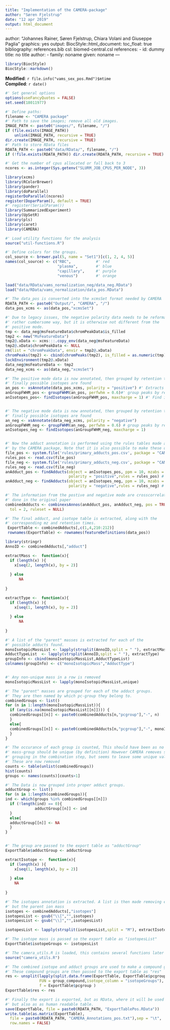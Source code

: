 ```yaml
---
title: "Implementation of the CAMERA-package"
author: "Søren Fjelstrup"
date: "12 apr 2019"
output: html_document
---
```


author: "Johannes Rainer, Søren Fjelstrup, Chiara Volani and Giuseppe Paglia"
graphics: yes
output:
  BiocStyle::html_document:
    toc_float: true
bibliography: references.bib
csl: biomed-central.csl
references:
- id: dummy
  title: no title
  author:
  - family: noname
    given: noname
---

```r
library(BiocStyle)
BiocStyle::markdown()
```

**Modified**: `r file.info("vams_sex_pos.Rmd")$mtime`<br />
**Compiled**: `r date()`

```r
#' Set general options
options(useFancyQuotes = FALSE)
set.seed(18011977)

#' Define paths:
filename <- "CAMERA package"
#' Path to save the images; remove all old images.
IMAGE_PATH <- paste0("images/", filename, "/")
if (file.exists(IMAGE_PATH)) 
    unlink(IMAGE_PATH, recursive = TRUE)
dir.create(IMAGE_PATH, recursive = TRUE)
#' Path to store RData files
RDATA_PATH <- paste0("data/RData/", filename, "/")
if (!file.exists(RDATA_PATH)) dir.create(RDATA_PATH, recursive = TRUE)

#' Get the number of cpus allocated or fall back to 3
ncores <- as.integer(Sys.getenv("SLURM_JOB_CPUS_PER_NODE", 3))
```

```r
library(xcms)
library(RColorBrewer)
library(pander)
library(doParallel)
registerDoParallel(ncores)
register(DoparParam(), default = TRUE)
#' register(SerialParam())
library(SummarizedExperiment)
library(UpSetR)
library(pls)
library(caret)
library(CAMERA)

#' Load utility functions for the analysis
source("util-functions.R")

#' Define colors for the groups.
col_source <- brewer.pal(5, name = "Set1")[c(1, 2, 4, 5)]
names(col_source) <- c("RBC",           #' red
                       "plasma",        #' blue
                       "capillary",     #' purple
                       "venous")        #' orange

load("data/RData/vams_normalization_neg/data_neg.RData")
load("data/RData/vams_normalization/data_pos.RData")


```



```r

#' The data_pos is converted into the xcmsSet format needed by CAMERA
RDATA_PATH <- paste0("Output/", "CAMERA", "/")
data_pos_xcms <- as(data_pos,"xcmsSet")

#' Due to legacy issues, the negative polarity data needs to be reformated in a
#' rather cumbersome way, but it is otherwise not different from the
#' positive mode.
tmp <- data_neg@msFeatureData$chromPeakData$is_filled
tmp2 <- new("MsFeatureData")
tmp2@.xData <- xcms:::.copy_env(data_neg@msFeatureData)
tmp2@.xData$chromPeakData <- NULL
rm(list = "chromPeakData", envir = tmp2@.xData)
chromPeaks(tmp2) <- cbind(chromPeaks(tmp2), is_filled = as.numeric(tmp))
lockEnvironment(tmp2@.xData)
data_neg@msFeatureData <- tmp2
data_neg_xcms <- as(data_neg,"xcmsSet")

#' The positive mode data is now annotated, then grouped by retention time,
#' finally possible isotopes are found
an_pos <- xsAnnotate(data_pos_xcms, polarity = "positive") #' Extracts peaktable
anGroupFWHM_pos <- groupFWHM(an_pos, perfwhm = 0.6)#' group peaks by retention time
anIsotopes_pos<- findIsotopes(anGroupFWHM_pos, maxcharge = 1) #' Find isotopes


#' The negative mode data is now annotated, then grouped by retention time,
#' finally possible isotopes are found
an_neg <- xsAnnotate(data_neg_xcms, polarity = "negative")
anGroupFWHM_neg <- groupFWHM(an_neg, perfwhm = 0.6) # group peaks by retention time
anIsotopes_neg <- findIsotopes(anGroupFWHM_neg, maxcharge = 1)


#' Now the adduct annotation is performed using the rules tables made avaiable
#' by the CAMERA package, Note that it is also possible to make these ourselves
file_pos <- system.file('rules/primary_adducts_pos.csv', package = "CAMERA")
rules_pos <- read.csv(file_pos)
file_neg <- system.file('rules/primary_adducts_neg.csv', package = "CAMERA")
rules_neg <- read.csv(file_neg)
anAdduct_pos <- findAdducts(object = anIsotopes_pos, ppm = 10, mzabs = 0.01,
                            polarity = "positive",rules = rules_pos) # annotate adducts
anAdduct_neg <- findAdducts(object = anIsotopes_neg, ppm = 10, mzabs = 0.01,
                            polarity = "negative",rules = rules_neg) # annotate adducts

#' The information from the postive and negative mode are crosscorrelated as
#' done in the original paper
combinedAdducts <- combinexsAnnos(anAdduct_pos, anAdduct_neg, pos = TRUE, 
  tol = 2, ruleset = NULL)

#' The final adduct, and isotope table is extracted, along with the
#' corresponding mz and retention times.
 ExportTable <- combinedAdducts[,c(1,4,210:212)]
 rownames(ExportTable) <- rownames(featureDefinitions(data_pos))

```



```r
library(stringr)
AnnoID <- combinedAdducts[,"adduct"]

extractMass <-  function(x){
  if (length(x) ){
    x[seq(2, length(x), by = 2)]
    
  } else
      NA
  
}

extractType <-  function(x){
  if (length(x) ){
    x[seq(1, length(x), by = 2)]
    
  } else
      NA
  
}
```

```r

#' A list of the "parent" masses is extracted for each of the
#' possible adducts found.
monoIsotopicMassList <- lapply(strsplit(AnnoID,split = " "), extractMass)
AdductTypeList  <- lapply(strsplit(AnnoID,split = " "), extractType)
groupInfo <- cbind(monoIsotopicMassList,AdductTypeList)
colnames(groupInfo) <- c("monoIsotopicMass","AdductType")



```


```r

#' Any non-unique mass in a row is removed
monoIsotopicMassList <- lapply(monoIsotopicMassList,unique)

#' The "parent" masses are grouped for each of the adduct groups.
#' They are then named by which pc-group they belong to.
combinedGroups <- list()
for (n in 1:length(monoIsotopicMassList)){
  if (any(is.na(monoIsotopicMassList[[n]]))) {
  combinedGroups[[n]] <- paste0(combinedAdducts[n,"pcgroup"],"-", n)
  }
  else{
  combinedGroups[[n]] <- paste0(combinedAdducts[n,"pcgroup"],"-", monoIsotopicMassList[[n]])
  }
}

#' The occurance of each group is counted, This should have been as no 
#' mass-group should be unique (by definition) However CAMERA removes some
#' grouping in the combination step, but seems to leave some unique values.
#' These are now removed
counts <- table(unlist(combinedGroups))
hist(counts)
groups <- names(counts)[counts>1]

#' The Data is now grouped into proper adduct groups.
adductGroup <- list()
for (n in 1:length(combinedGroups)){
ind <- which(groups %in% combinedGroups[[n]])
  if (!length(ind) == 0){
             adductGroup[[n]] <- ind
  }
  else{
  adductGroup[[n]] <- NA
  }
}


#' The group are passed to the export table as "adductGroup"
ExportTable$adductGroup <- adductGroup
```
```r
extractIsotope <-  function(x){
  if (length(x) ){
    x[seq(1, length(x), by = 2)]
    
  } else
    NA
  
}
```

```r

#' The isotopes annotation is extracted. A list is then made removing everything
#' but the parent ion mass
isotopes <- combinedAdducts[,"isotopes"]
isotopesList <- gsub("\\[","",isotopes)
isotopesList <- gsub("\\]","",isotopesList)

isotopesList <- lapply(strsplit(isotopesList,split = "M"), extractIsotope)

#' The isotope mass is passed so the export table as "isotopesList"
ExportTable$isotopeGroups <- isotopesList


```

```r
#' The camera_utils.R is loaded, this contains several functions later used.
source("camera_utils.R")

#' The combined isotope and adduct groups are used to make a compound grouping
#' These compound groups are then passed to the export table as "res"
res <- unsplit(lapply(split.data.frame(ExportTable, ExportTable$pcgroup), 
               FUN = group_compound,isotope_column = "isotopeGroups"),
               f = ExportTable$pcgroup )
ExportTable$res <- res

#' Finally the export is exported, but as RData, where it will be used later,
#' but also as as human readable table.
save(ExportTable, file = paste0(RDATA_PATH, "ExportTablePos.RData"))
write.table(as.matrix(ExportTable), 
  file = paste0(RDATA_PATH, "CAMERA_Annotations_pos.txt"),sep = "\t", 
  row.names = FALSE)

```

